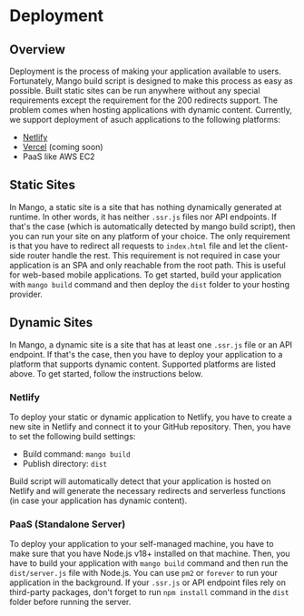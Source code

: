 # Deployment

## Overview

Deployment is the process of making your application available to users. Fortunately, Mango build script is designed to make this process as easy as possible. Built static sites can be run anywhere without any special requirements except the requirement for the 200 redirects support. The problem comes when hosting applications with dynamic content. Currently, we support deployment of asuch applications to the following platforms:

* [Netlify](https://www.netlify.com/)
* [Vercel](https://vercel.com/) (coming soon)
* PaaS like AWS EC2

## Static Sites

In Mango, a static site is a site that has nothing dynamically generated at runtime. In other words, it has neither `.ssr.js` files nor API endpoints. If that's the case (which is automatically detected by mango build script), then you can run your site on any platform of your choice. The only requirement is that you have to redirect all requests to `index.html` file and let the client-side router handle the rest. This requirement is not required in case your application is an SPA and only reachable from the root path. This is useful for web-based mobile applications. To get started, build your application with `mango build` command and then deploy the `dist` folder to your hosting provider.

## Dynamic Sites

In Mango, a dynamic site is a site that has at least one `.ssr.js` file or an API endpoint. If that's the case, then you have to deploy your application to a platform that supports dynamic content. Supported platforms are listed above. To get started, follow the instructions below.

### Netlify

To deploy your static or dynamic application to Netlify, you have to create a new site in Netlify and connect it to your GitHub repository. Then, you have to set the following build settings:

* Build command: `mango build`
* Publish directory: `dist`

Build script will automatically detect that your application is hosted on Netlify and will generate the necessary redirects and serverless functions (in case your application has dynamic content).

### PaaS (Standalone Server)

To deploy your application to your self-managed machine, you have to make sure that you have Node.js v18+ installed on that machine. Then, you have to build your application with `mango build` command and then run the `dist/server.js` file with Node.js. You can use `pm2` or `forever` to run your application in the background. If your `.ssr.js` or API endpoint files rely on third-party packages, don't forget to run `npm install` command in the `dist` folder before running the server.